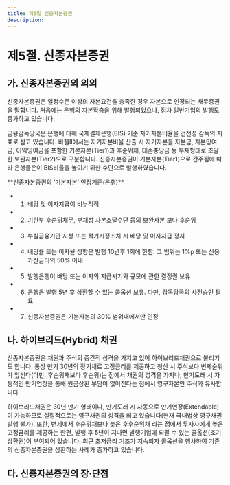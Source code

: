 ```yaml
---
title: 제5절 신종자본증권
description:
---
```


# 제5절. 신종자본증권

## 가. 신종자본증권의 의의
 
신종자본증권은 일정수준 이상의 자본요건을 충족한 경우 자본으로 인정되는 채무증권을 말합니다. 처음에는 은행의 자본확충을 위해 발행되었으나, 점차 일반기업의 발행<GTooltipIcon desc="ʼ12.10월 두산인프라코어가 은행이 아닌 일반기업으로 최초 발행하였으나, 회계처리(자본 또는 부채 분류)에 대한 논쟁에서 ʼ13.9월 회계기준위원회(KASB)에서 자본으로 인정한 바 있음. 신종자본증권의 자본인정 여부는 각각의 경우마다 다를 수 있으므로 계약조건의 실질과 관련규정에 따라 결정해야 함(ʼ13.9.30일 보도자료 참조)" severity="info"/>도 증가하고 있습니다.

금융감독당국은 은행에 대해 국제결제은행(BIS) 기준 자기자본비율을 건전성 감독의 지표로 삼고 있습니다. 바젤II에서는 자기자본비율 산출 시 자기자본을 자본금, 자본잉여금, 이익잉여금을 포함한 기본자본(Tier1)과 후순위채, 대손충당금 등 부채형태로 조달한 보완자본(Tier2)으로 구분합니다. 신종자본증권이 기본자본(Tier1)으로 간주됨에 따라 은행들은이 BIS비율을 높이기 위한 수단으로 발행하였습니다.

<GCallout severity="success">
**신종자본증권의 ‘기본자본’ 인정기준(은행)**

* 1. 배당 및 이자지급이 비누적적
* 2. 기한부 후순위채무, 부채성 자본조달수단 등의 보완자본 보다 후순위
* 3. 부실금융기관 지정 또는 적기시정조치 시 배당 및 이자지급 정지
* 4. 배당률 또는 이자율 상향은 발행 10년후 1회에 한함. 그 범위는 1%p 또는 신용가산금리의 50% 이내
* 5. 발행은행이 배당 또는 이자의 지급시기와 규모에 관한 결정권 보유
* 6. 은행은 발행 5년 후 상환할 수 있는 콜옵션 보유. 다만, 감독당국의 사전승인 필요
* 7. 신종자본증권은 기본자본의 30% 범위내에서만 인정
</GCallout>

## 나. 하이브리드(Hybrid) 채권

신종자본증권은 채권과 주식의 중간적 성격을 가지고 있어 하이브리드채권으로 불리기도 합니다. 통상 만기 30년의 장기채로 고정금리를 제공하고 청산 시 주식보다 변제순위가 앞선다(다만, 후순위채보다 후순위)는 점에서 채권의 성격을 가지나, 만기도래 시 자동적인 만기연장을 통해 원금상환 부담이 없어진다는 점에서 영구자본인 주식과 유사합니다.

하이브리드채권은 30년 만기 형태이나, 만기도래 시 자동으로 만기연장(Extendable)이 가능하므로 실질적으로는 영구채권의 성격을 띄고 있습니다(현재 국내법상 영구채권 발행 불가). 또한, 변제에서 후순위채보다 늦은 후후순위채 라는 점에서 투자자에게 높은 고정금리를 제공하는 한편, 발행 후 5년이 지나면 발행기업에 되팔 수 있는 콜옵션(조기상환권)이 부여되어 있습니다. 최근 초저금리 기조가 지속되자 콜옵션을 행사하여 기존의 신종자본증권을 상환하는 사례가 증가하고 있습니다. 

## 다. 신종자본증권의 장·단점

<GCenterImg src="/bm/650_1_tab.jpg" caption="신종자본증권의 장·단점" />

